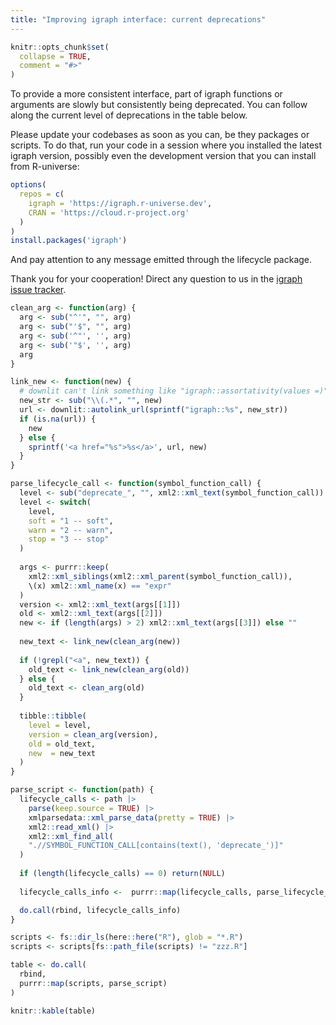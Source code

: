 ```yaml
---
title: "Improving igraph interface: current deprecations"
---
```


```r
knitr::opts_chunk$set(
  collapse = TRUE,
  comment = "#>"
)
```


To provide a more consistent interface, part of igraph functions or arguments are slowly but consistently being deprecated.
You can follow along the current level of deprecations in the table below.

Please update your codebases as soon as you can, be they packages or scripts.
To do that, run your code in a session where you installed the latest igraph version, possibly even the development version that you can install from R-universe:

```r
options(
  repos = c(
    igraph = 'https://igraph.r-universe.dev',
    CRAN = 'https://cloud.r-project.org'
  )
)
install.packages('igraph')
```

And pay attention to any message emitted through the lifecycle package.


Thank you for your cooperation!
Direct any question to us in the [igraph issue tracker](https://github.com/igraph/rigraph/issues).


```r
clean_arg <- function(arg) {
  arg <- sub("^'", "", arg)
  arg <- sub("'$", "", arg)
  arg <- sub('^"', '', arg)
  arg <- sub('"$', '', arg)
  arg
}

link_new <- function(new) {
  # downlit can't link something like "igraph::assortativity(values =)"
  new_str <- sub("\\(.*", "", new)
  url <- downlit::autolink_url(sprintf("igraph::%s", new_str))
  if (is.na(url)) {
    new
  } else {
    sprintf('<a href="%s">%s</a>', url, new)
  }
}

parse_lifecycle_call <- function(symbol_function_call) {
  level <- sub("deprecate_", "", xml2::xml_text(symbol_function_call))
  level <- switch(
    level,
    soft = "1 -- soft",
    warn = "2 -- warn",
    stop = "3 -- stop"
  )
  
  args <- purrr::keep(
    xml2::xml_siblings(xml2::xml_parent(symbol_function_call)),
    \(x) xml2::xml_name(x) == "expr"
  )
  version <- xml2::xml_text(args[[1]])
  old <- xml2::xml_text(args[[2]])
  new <- if (length(args) > 2) xml2::xml_text(args[[3]]) else ""
  
  new_text <- link_new(clean_arg(new))
  
  if (!grepl("<a", new_text)) {
    old_text <- link_new(clean_arg(old))
  } else {
    old_text <- clean_arg(old)
  }
  
  tibble::tibble(
    level = level,
    version = clean_arg(version),
    old = old_text,
    new  = new_text
  )
}

parse_script <- function(path) {
  lifecycle_calls <- path |>
    parse(keep.source = TRUE) |>
    xmlparsedata::xml_parse_data(pretty = TRUE) |>
    xml2::read_xml() |>
    xml2::xml_find_all(
    ".//SYMBOL_FUNCTION_CALL[contains(text(), 'deprecate_')]"
  ) 
  
  if (length(lifecycle_calls) == 0) return(NULL)
  
  lifecycle_calls_info <-  purrr::map(lifecycle_calls, parse_lifecycle_call)

  do.call(rbind, lifecycle_calls_info)
}

scripts <- fs::dir_ls(here::here("R"), glob = "*.R")
scripts <- scripts[fs::path_file(scripts) != "zzz.R"]

table <- do.call(
  rbind,
  purrr::map(scripts, parse_script)
)

knitr::kable(table)

```
